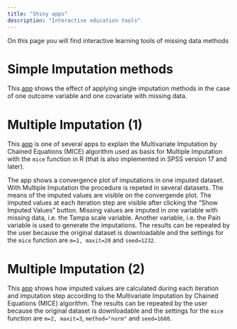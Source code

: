 ```yaml
---
title: "Shiny apps"
description: "Interactive education tools"
---
```


On this page you will find interactive learning tools of missing data methods

# Simple Imputation methods
This [app](https://mwheymans.shinyapps.io/simpleimp/){target="_blank"} shows the effect of applying single imputation methods in the case of one outcome variable
and one covariate with missing data. 

# Multiple Imputation (1)
This [app](https://mwheymans.shinyapps.io/mianimate/){target="_blank"} is one of several apps to explain the Multivariate Imputation by Chained Equations (MICE) algorithm used as basis for Multiple Imputation with the `mice` function in R (that is also implemented in SPSS version 17 and later). 

The app shows a convergence plot of imputations in one imputed dataset. With Multiple Imputation the procedure is repeted in several datasets. The means of the imputed values are visible on the convergende plot. The imputed values at each iteration step are visible after clicking the "Show Imputed Values" button. Missing values are imputed in one variable with missing data, i.e. the Tampa scale variable. Another variable, i.e. the Pain variable is used to generate the imputations. The results can be repeated by the user because the original dataset is downloadable and the settings for the `mice` function are `m=1, maxit=20` and `seed=1232`. 

# Multiple Imputation (2)
This [app](https://mwheymans.shinyapps.io/mianimate4/){target="_blank"} shows how imputed values are calculated during each iteration and imputation step according to the Multivariate Imputation by Chained Equations (MICE) algorithm. The results can be repeated by the user because the original dataset is downloadable and the settings for the `mice` function are `m=2, maxit=3`, `method="norm"` and `seed=1680`.
